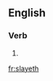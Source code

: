 ==English==

===Verb===
{{infl|en|verb form}}

# {{archaic third-person singular of|slay}}

[[fr:slayeth]]